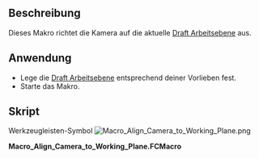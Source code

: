<languages/>

{{Macro
|Name=Macro Align Camera to Working Plane
|Icon=Macro_Align_Camera_to_Working_Plane.png
|Description=This macro aligns the camera to the current [[Draft SelectPlane|Draft Working Plane]]
|Author=yorik
|Version=0.1
|Date=2017-03-16
|Download=[https://wiki.freecad.org/images/f/fd/Macro_Align_Camera_to_Working_Plane.png ToolBar Icon]
|FCVersion=All
|SeeAlso=[[Macro Align Working Plane to Camera|Macro Align Working Plane to Camera]] [[File:Macro_Align_Working_Plane_to_Camera.png|24px]] 
}}

<span id="Description"></span>
==Beschreibung==

Dieses Makro richtet die Kamera auf die aktuelle [[Draft SelectPlane/de|Draft Arbeitsebene]] aus.

<span id="Usage"></span>
==Anwendung==

* Lege die [[Draft_SelectPlane/de|Draft Arbeitsebene]] entsprechend deiner Vorlieben fest.
* Starte das Makro.

<span id="Script"></span>
==Skript== 

Werkzeugleisten-Symbol
[[Image:Macro_Align_Camera_to_Working_Plane.png]]

'''Macro_Align_Camera_to_Working_Plane.FCMacro'''

{{MacroCode|code=
import FreeCAD,FreeCADGui
c = FreeCADGui.ActiveDocument.ActiveView.getCameraNode()
r = FreeCAD.DraftWorkingPlane.getRotation().Rotation.Q
c.orientation.setValue(r)
}}

{{clear}}